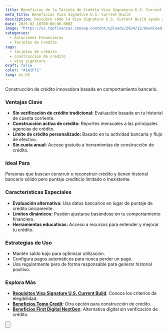 ```yaml
---
title: Beneficios de la Tarjeta de Crédito Visa Signature U.S. Current Build
meta_title: Beneficios Visa Signature U.S. Current Build
description: Descubre cómo la Visa Signature U.S. Current Build ayuda a construir crédito basándose en tu historial bancario, sin verificación de crédito tradicional.
date: 2025-02-18T00:00:00.000Z
image: "https://us.topfinanzas.com/wp-content/uploads/2024/12/download-16.webp"
categories:
  - Soluciones Financieras
  - Tarjetas de Crédito
tags:
  - tarjetas de crédito
  - construccion de credito
  - visa signature
draft: false
color: "#1A1F71"
lang: es-US
---
```


Construcción de crédito innovadora basada en comportamiento bancario.

### Ventajas Clave

- **Sin verificación de crédito tradicional:** Evaluación basada en tu historial de cuenta corriente.
- **Construcción activa de crédito:** Reportes mensuales a las principales agencias de crédito.
- **Límite de crédito personalizado:** Basado en tu actividad bancaria y flujo de efectivo.
- **Sin cuota anual:** Acceso gratuito a herramientas de construcción de crédito.

### Ideal Para

Personas que buscan construir o reconstruir crédito y tienen historial bancario sólido pero puntaje crediticio limitado o inexistente.

### Características Especiales

- **Evaluación alternativa:** Usa datos bancarios en lugar de puntaje de crédito únicamente.
- **Límites dinámicos:** Pueden ajustarse basándose en tu comportamiento financiero.
- **Herramientas educativas:** Acceso a recursos para entender y mejorar tu crédito.

### Estrategias de Uso

- Mantén saldo bajo para optimizar utilización.
- Configura pagos automáticos para nunca perder un pago.
- Usa regularmente pero de forma responsable para generar historial positivo.

<AdZone id="us_site_4" />

### Explora Más

- [**Requisitos Visa Signature U.S. Current Build**](/soluciones-financieras/requisitos-de-la-tarjeta-de-credito-visa-signature-us-current-build): Conoce los criterios de elegibilidad.
- [**Beneficios Tomo Credit**](/soluciones-financieras/beneficios-de-la-tarjeta-de-credito-tomo-construye-credito-gana-recompensas-sin-comisiones): Otra opción para construcción de crédito.
- [**Beneficios First Digital NextGen**](/soluciones-financieras/beneficios-de-la-tarjeta-de-credito-first-digital-nextgen-mastercard): Alternativa digital sin verificación de crédito.

<Button
  label="Ver Requisitos"
  link="/soluciones-financieras/requisitos-de-la-tarjeta-de-credito-visa-signature-us-current-build"
/>
